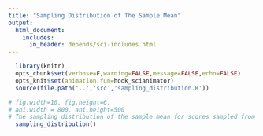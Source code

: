 ```yaml
---
title: "Sampling Distribution of The Sample Mean"
output: 
  html_document:
    includes:
      in_header: depends/sci-includes.html
---
```


```r
  library(knitr)
  opts_chunk$set(verbose=F,warning=FALSE,message=FALSE,echo=FALSE)
  opts_knit$set(animation.fun=hook_scianimator)
  source(file.path('..','src','sampling_distribution.R'))  
```

```r
# fig.width=10, fig.height=6,  
# ani.width = 800, ani.height=500
# The sampling distribution of the sample mean for scores sampled from an exponential distribution as the number of samples increases
  sampling_distribution()
```

